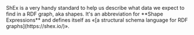 
<Content>
    ShEx is a very handy standard to help us describe what data we expect to find in a RDF graph, aka shapes. It's an
    abbreviation for **Shape Expressions** and defines itself as «[a structural schema language for RDF
    graphs](https://shex.io/)».
</Content>
